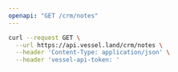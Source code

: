 ```yaml
---
openapi: "GET /crm/notes"
---
```


<RequestExample>

```bash Request
curl --request GET \
  --url https://api.vessel.land/crm/notes \
  --header 'Content-Type: application/json' \
  --header 'vessel-api-token: '
```

</RequestExample>
